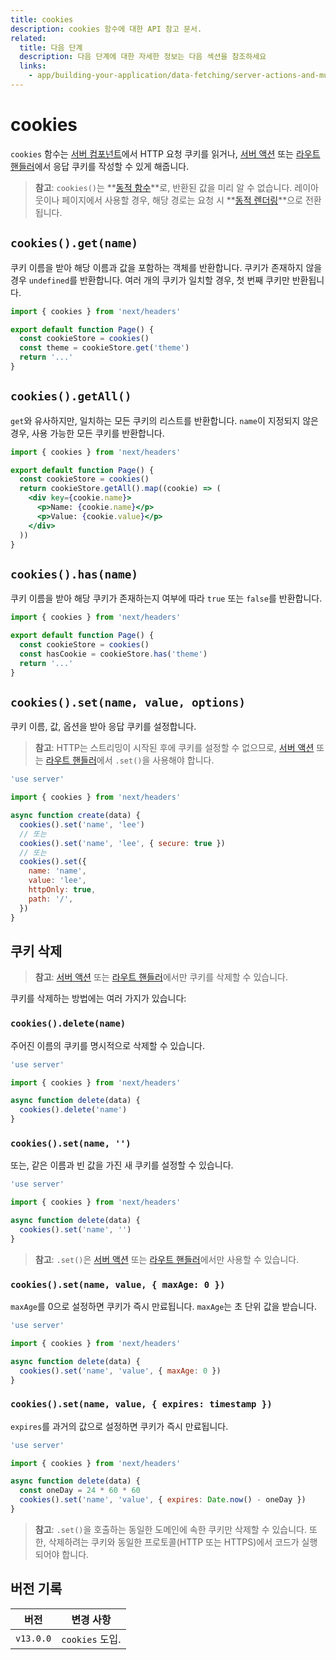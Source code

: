```yaml
---
title: cookies
description: cookies 함수에 대한 API 참고 문서.
related:
  title: 다음 단계
  description: 다음 단계에 대한 자세한 정보는 다음 섹션을 참조하세요
  links:
    - app/building-your-application/data-fetching/server-actions-and-mutations
---
```


# cookies

`cookies` 함수는 [서버 컴포넌트](/docs/app/building-your-application/rendering/server-components)에서 HTTP 요청 쿠키를 읽거나, [서버 액션](/docs/app/building-your-application/data-fetching/server-actions-and-mutations) 또는 [라우트 핸들러](/docs/app/building-your-application/routing/route-handlers)에서 응답 쿠키를 작성할 수 있게 해줍니다.

> **참고**: `cookies()`는 **[동적 함수](/docs/app/building-your-application/rendering/server-components#server-rendering-strategies#dynamic-functions)**로, 반환된 값을 미리 알 수 없습니다. 레이아웃이나 페이지에서 사용할 경우, 해당 경로는 요청 시 **[동적 렌더링](/docs/app/building-your-application/rendering/server-components#dynamic-rendering)**으로 전환됩니다.

## `cookies().get(name)`

쿠키 이름을 받아 해당 이름과 값을 포함하는 객체를 반환합니다. 쿠키가 존재하지 않을 경우 `undefined`를 반환합니다. 여러 개의 쿠키가 일치할 경우, 첫 번째 쿠키만 반환됩니다.

```jsx filename="app/page.js"
import { cookies } from 'next/headers'

export default function Page() {
  const cookieStore = cookies()
  const theme = cookieStore.get('theme')
  return '...'
}
```

## `cookies().getAll()`

`get`와 유사하지만, 일치하는 모든 쿠키의 리스트를 반환합니다. `name`이 지정되지 않은 경우, 사용 가능한 모든 쿠키를 반환합니다.

```jsx filename="app/page.js"
import { cookies } from 'next/headers'

export default function Page() {
  const cookieStore = cookies()
  return cookieStore.getAll().map((cookie) => (
    <div key={cookie.name}>
      <p>Name: {cookie.name}</p>
      <p>Value: {cookie.value}</p>
    </div>
  ))
}
```

## `cookies().has(name)`

쿠키 이름을 받아 해당 쿠키가 존재하는지 여부에 따라 `true` 또는 `false`를 반환합니다.

```jsx filename="app/page.js"
import { cookies } from 'next/headers'

export default function Page() {
  const cookieStore = cookies()
  const hasCookie = cookieStore.has('theme')
  return '...'
}
```

## `cookies().set(name, value, options)`

쿠키 이름, 값, 옵션을 받아 응답 쿠키를 설정합니다.

> **참고**: HTTP는 스트리밍이 시작된 후에 쿠키를 설정할 수 없으므로, [서버 액션](/docs/app/building-your-application/data-fetching/server-actions-and-mutations) 또는 [라우트 핸들러](/docs/app/building-your-application/routing/route-handlers)에서 `.set()`을 사용해야 합니다.

```js filename="app/actions.js"
'use server'

import { cookies } from 'next/headers'

async function create(data) {
  cookies().set('name', 'lee')
  // 또는
  cookies().set('name', 'lee', { secure: true })
  // 또는
  cookies().set({
    name: 'name',
    value: 'lee',
    httpOnly: true,
    path: '/',
  })
}
```

## 쿠키 삭제

> **참고**: [서버 액션](/docs/app/building-your-application/data-fetching/server-actions-and-mutations) 또는 [라우트 핸들러](/docs/app/building-your-application/routing/route-handlers)에서만 쿠키를 삭제할 수 있습니다.

쿠키를 삭제하는 방법에는 여러 가지가 있습니다:

### `cookies().delete(name)`

주어진 이름의 쿠키를 명시적으로 삭제할 수 있습니다.

```js filename="app/actions.js"
'use server'

import { cookies } from 'next/headers'

async function delete(data) {
  cookies().delete('name')
}
```

### `cookies().set(name, '')`

또는, 같은 이름과 빈 값을 가진 새 쿠키를 설정할 수 있습니다.

```js filename="app/actions.js"
'use server'

import { cookies } from 'next/headers'

async function delete(data) {
  cookies().set('name', '')
}
```

> **참고**: `.set()`은 [서버 액션](/docs/app/building-your-application/data-fetching/server-actions-and-mutations) 또는 [라우트 핸들러](/docs/app/building-your-application/routing/route-handlers)에서만 사용할 수 있습니다.

### `cookies().set(name, value, { maxAge: 0 })`

`maxAge`를 0으로 설정하면 쿠키가 즉시 만료됩니다. `maxAge`는 초 단위 값을 받습니다.

```js filename="app/actions.js"
'use server'

import { cookies } from 'next/headers'

async function delete(data) {
  cookies().set('name', 'value', { maxAge: 0 })
}
```

### `cookies().set(name, value, { expires: timestamp })`

`expires`를 과거의 값으로 설정하면 쿠키가 즉시 만료됩니다.

```js filename="app/actions.js"
'use server'

import { cookies } from 'next/headers'

async function delete(data) {
  const oneDay = 24 * 60 * 60
  cookies().set('name', 'value', { expires: Date.now() - oneDay })
}
```

> **참고**: `.set()`을 호출하는 동일한 도메인에 속한 쿠키만 삭제할 수 있습니다. 또한, 삭제하려는 쿠키와 동일한 프로토콜(HTTP 또는 HTTPS)에서 코드가 실행되어야 합니다.

## 버전 기록

| 버전      | 변경 사항       |
| --------- | --------------- |
| `v13.0.0` | `cookies` 도입. |
